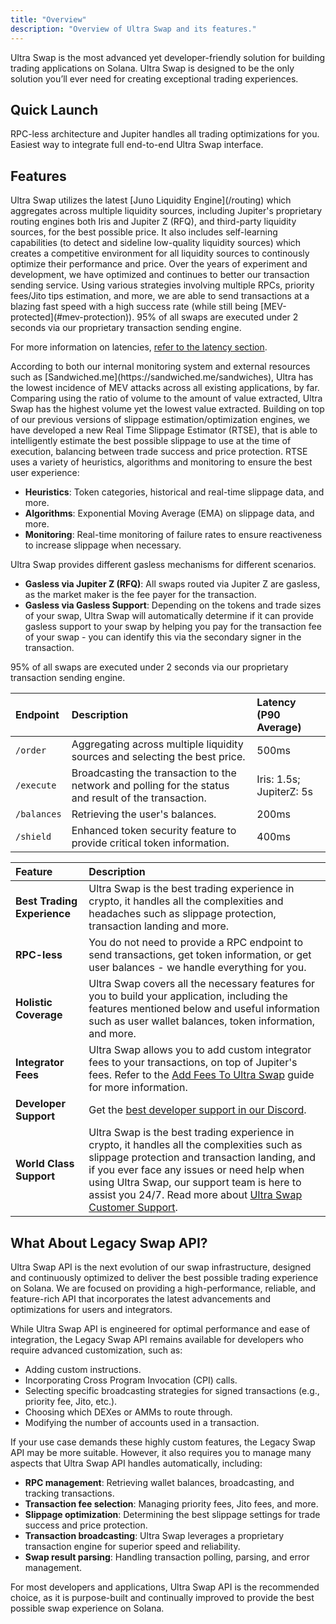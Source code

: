 ```yaml
---
title: "Overview"
description: "Overview of Ultra Swap and its features."
---
```


Ultra Swap is the most advanced yet developer-friendly solution for building trading applications on Solana. Ultra Swap is designed to be the only solution you’ll ever need for creating exceptional trading experiences.

## Quick Launch

<CardGroup cols={2}>
    <Card title="Ultra Swap API" icon="code" href="/docs/ultra/get-started">
        RPC-less architecture and Jupiter handles all trading optimizations for you.
    </Card>
    <Card title="Plugin" icon="puzzle-piece" href="/tool-kits/plugin">
        Easiest way to integrate full end-to-end Ultra Swap interface.
    </Card>
</CardGroup>

## Features

<AccordionGroup>
<Accordion title="Juno Liquidity Engine">
Ultra Swap utilizes the latest [Juno Liquidity Engine](/routing) which aggregates across multiple liquidity sources, including Jupiter's proprietary routing engines both Iris and Jupiter Z (RFQ), and third-party liquidity sources, for the best possible price. It also includes self-learning capabilities (to detect and sideline low-quality liquidity sources) which creates a competitive environment for all liquidity sources to continously optimize their performance and price.
</Accordion>

<Accordion title="Transaction Sending">
Over the years of experiment and development, we have optimized and continues to better our transaction sending service. Using various strategies involving multiple RPCs, priority fees/Jito tips estimation, and more, we are able to send transactions at a blazing fast speed with a high success rate (while still being [MEV-protected](#mev-protection)).

<Note>
  95% of all swaps are executed under 2 seconds via our proprietary transaction sending engine.

  For more information on latencies, [refer to the latency section](#latency).
</Note>
</Accordion>

<Accordion title="MEV Protection">
According to both our internal monitoring system and external resources such as [Sandwiched.me](https://sandwiched.me/sandwiches), Ultra has the lowest incidence of MEV attacks across all existing applications, by far. Comparing using the ratio of volume to the amount of value extracted, Ultra Swap has the highest volume yet the lowest value extracted.
</Accordion>

<Accordion title="Real Time Slippage Estimator">
Building on top of our previous versions of slippage estimation/optimization engines, we have developed a new Real Time Slippage Estimator (RTSE), that is able to intelligently estimate the best possible slippage to use at the time of execution, balancing between trade success and price protection. RTSE uses a variety of heuristics, algorithms and monitoring to ensure the best user experience:

* **Heuristics**: Token categories, historical and real-time slippage data, and more.
* **Algorithms**: Exponential Moving Average (EMA) on slippage data, and more.
* **Monitoring**: Real-time monitoring of failure rates to ensure reactiveness to increase slippage when necessary.
</Accordion>

<Accordion title="Gasless">
Ultra Swap provides different gasless mechanisms for different scenarios.

* **Gasless via Jupiter Z (RFQ)**: All swaps routed via Jupiter Z are gasless, as the market maker is the fee payer for the transaction.
* **Gasless via Gasless Support**: Depending on the tokens and trade sizes of your swap, Ultra Swap will automatically determine if it can provide gasless support to your swap by helping you pay for the transaction fee of your swap - you can identify this via the secondary signer in the transaction.
</Accordion>

<Accordion title="Latency">
95% of all swaps are executed under 2 seconds via our proprietary transaction sending engine.

| Endpoint    | Description                                                                                           | Latency (P90 Average)   |
| :----------- | :----------------------------------------------------------------------------------------------------- | :----------------------- |
| `/order`    | Aggregating across multiple liquidity sources and selecting the best price.                           | 500ms                   |
| `/execute`  | Broadcasting the transaction to the network and polling for the status and result of the transaction. | Iris: 1.5s; JupiterZ: 5s |
| `/balances` | Retrieving the user's balances.                                                                       | 200ms                   |
| `/shield`   | Enhanced token security feature to provide critical token information.                                | 400ms                   |
</Accordion>
</AccordionGroup>

| Feature                     | Description                                                                                                                                                                                                                                                                                                                                   |
| :--------------------------- | :-------------------------------------------------------------------------------------------------------------------------------------------------------------------------------------------------------------------------------------------------------------------------------------------------------------------------------------------- |
| **Best Trading Experience** | Ultra Swap is the best trading experience in crypto, it handles all the complexities and headaches such as slippage protection, transaction landing and more.                                                                                                                                                                                      |
| **RPC-less**                | You do not need to provide a RPC endpoint to send transactions, get token information, or get user balances - we handle everything for you.                                                                                                                                                                                                   |
| **Holistic Coverage**       | Ultra Swap covers all the necessary features for you to build your application, including the features mentioned below and useful information such as user wallet balances, token information, and more.                                                                                                                                       |
| **Integrator Fees**         | Ultra Swap allows you to add custom integrator fees to your transactions, on top of Jupiter's fees. Refer to the [Add Fees To Ultra Swap](/docs/ultra/add-fees-to-ultra) guide for more information.                                                                                                                                            |
| **Developer Support**       | Get the [best developer support in our Discord](https://discord.gg/jup).                                                                                                                                                                      |
| **World Class Support**     | Ultra Swap is the best trading experience in crypto, it handles all the complexities such as slippage protection and transaction landing, and if you ever face any issues or need help when using Ultra Swap, our support team is here to assist you 24/7. Read more about [Ultra Swap Customer Support](/resources/support#customer-support). |

## What About Legacy Swap API?

Ultra Swap API is the next evolution of our swap infrastructure, designed and continuously optimized to deliver the best possible trading experience on Solana. We are focused on providing a high-performance, reliable, and feature-rich API that incorporates the latest advancements and optimizations for users and integrators.

While Ultra Swap API is engineered for optimal performance and ease of integration, the Legacy Swap API remains available for developers who require advanced customization, such as:

* Adding custom instructions.
* Incorporating Cross Program Invocation (CPI) calls.
* Selecting specific broadcasting strategies for signed transactions (e.g., priority fee, Jito, etc.).
* Choosing which DEXes or AMMs to route through.
* Modifying the number of accounts used in a transaction.

If your use case demands these highly custom features, the Legacy Swap API may be more suitable. However, it also requires you to manage many aspects that Ultra Swap API handles automatically, including:

* **RPC management**: Retrieving wallet balances, broadcasting, and tracking transactions.
* **Transaction fee selection**: Managing priority fees, Jito fees, and more.
* **Slippage optimization**: Determining the best slippage settings for trade success and price protection.
* **Transaction broadcasting**: Ultra Swap leverages a proprietary transaction engine for superior speed and reliability.
* **Swap result parsing**: Handling transaction polling, parsing, and error management.

For most developers and applications, Ultra Swap API is the recommended choice, as it is purpose-built and continually improved to provide the best possible swap experience on Solana.
